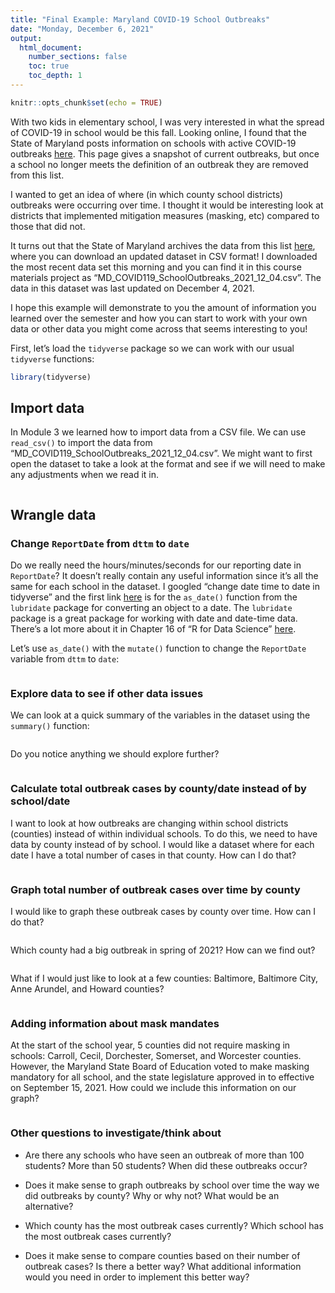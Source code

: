 ```yaml
---
title: "Final Example: Maryland COVID-19 School Outbreaks"
date: "Monday, December 6, 2021"
output:
  html_document:
    number_sections: false
    toc: true
    toc_depth: 1
---
```

```r
knitr::opts_chunk$set(echo = TRUE)
```

With two kids in elementary school, I was very interested in what the spread of COVID-19 in school would be this fall.  Looking online, I found that the State of Maryland posts information on schools with active COVID-19 outbreaks [here](https://coronavirus.maryland.gov/pages/school-resources).  This page gives a snapshot of current outbreaks, but once a school no longer meets the definition of an outbreak they are removed from this list.  

I wanted to get an idea of where (in which county school districts) outbreaks were occurring over time.  I thought it would be interesting look at districts that implemented mitigation measures (masking, etc) compared to those that did not.

It turns out that the State of Maryland archives the data from this list [here](https://data.imap.maryland.gov/datasets/md-covid19-schooloutbreaks/explore), where you can download an updated dataset in CSV format!  I downloaded the most recent data set this morning and you can find it in this course materials project as "MD_COVID119_SchoolOutbreaks_2021_12_04.csv".  The data in this dataset was last updated on December 4, 2021.

I hope this example will demonstrate to you the amount of information you learned over the semester and how you can start to work with your own data or other data you might come across that seems interesting to you!

First, let's load the `tidyverse` package so we can work with our usual `tidyverse` functions: 
```r
library(tidyverse)
```

## Import data

In Module 3 we learned how to import data from a CSV file.  We can use `read_csv()` to import the data from "MD_COVID119_SchoolOutbreaks_2021_12_04.csv".  We might want to first open the dataset to take a look at the format and see if we will need to make any adjustments when we read it in.

```r


```

## Wrangle data

### Change `ReportDate` from `dttm` to `date`

Do we really need the hours/minutes/seconds for our reporting date in `ReportDate`?  It doesn't really contain any useful information since it's all the same for each school in the dataset.  I googled "change date time to date in tidyverse" and the first link [here](https://lubridate.tidyverse.org/reference/as_date.html) is for the `as_date()` function from the `lubridate` package for converting an object to a date.  The `lubridate` package is a great package for working with date and date-time data.  There's a lot more about it in Chapter 16 of "R for Data Science" [here](https://r4ds.had.co.nz/dates-and-times.html).

Let's use `as_date()` with the `mutate()` function to change the `ReportDate` variable from `dttm` to `date`:
```r

```

### Explore data to see if other data issues

We can look at a quick summary of the variables in the dataset using the `summary()` function:

```r

```

Do you notice anything we should explore further?

```r

```

### Calculate total outbreak cases by county/date instead of by school/date

I want to look at how outbreaks are changing within school districts (counties) instead of within individual schools.  To do this, we need to have data by county instead of by school.  I would like a dataset where for each date I have a total number of cases in that county.  How can I do that?

```r

```

### Graph total number of outbreak cases over time by county

I would like to graph these outbreak cases by county over time.  How can I do that?

```r

```

Which county had a big outbreak in spring of 2021?  How can we find out?
```r

```

What if I would just like to look at a few counties: Baltimore, Baltimore City, Anne Arundel, and Howard counties?

```r

```

### Adding information about mask mandates

At the start of the school year, 5 counties did not require masking in schools: Carroll, Cecil, Dorchester, Somerset, and Worcester counties.  However, the Maryland State Board of Education voted to make masking mandatory for all school, and the state legislature approved in to effective on September 15, 2021.  How could we include this information on our graph?

```r

```

### Other questions to investigate/think about

* Are there any schools who have seen an outbreak of more than 100 students?  More than 50 students?  When did these outbreaks occur?

* Does it make sense to graph outbreaks by school over time the way we did outbreaks by county?  Why or why not?  What would be an alternative?

* Which county has the most outbreak cases currently? Which school has the most outbreak cases currently?

* Does it make sense to compare counties based on their number of outbreak cases?  Is there a better way?  What additional information would you need in order to implement this better way?


```r


```


